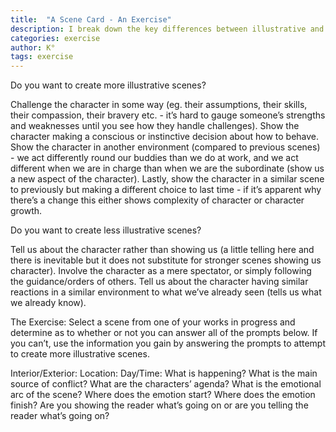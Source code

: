 ```yaml
---
title:  "A Scene Card - An Exercise"
description: I break down the key differences between illustrative and non-illustrative scenes in writing. Strong scenes actively challenge characters and show them making decisions in varied environments, revealing growth through their changing responses to similar situations. To help writers create more dynamic scenes, I've developed a checklist of essential elements - from setting and timing to emotional arcs and conflict sources. This framework helps identify whether you're truly showing character development or merely telling readers what to think.
categories: exercise
author: K°
tags: exercise
---
```


Do you want to create more illustrative scenes?

Challenge the character in some way (eg. their assumptions, their skills, their compassion, their bravery etc. - it’s hard to gauge someone’s strengths and weaknesses until you see how they handle challenges). Show the character making a conscious or instinctive decision about how to behave. Show the character in another environment (compared to previous scenes) - we act differently round our buddies than we do at work, and we act different when we are in charge than when we are the subordinate (show us a new aspect of the character). Lastly, show the character in a similar scene to previously but making a different choice to last time - if it’s apparent why there’s a change this either shows complexity of character or character growth.

Do you want to create less illustrative scenes?

Tell us about the character rather than showing us (a little telling here and there is inevitable but it does not substitute for stronger scenes showing us character). Involve the character as a mere spectator, or simply following the guidance/orders of others. Tell us about the character having similar reactions in a similar environment to what we’ve already seen (tells us what we already know).

The Exercise:
Select a scene from one of your works in progress and determine as to whether or not you can answer all of the prompts below. If you can’t, use the information you gain by answering the prompts to attempt to create more illustrative scenes.

Interior/Exterior:
Location:
Day/Time:
What is happening?
What is the main source of conflict?
What are the characters’ agenda?
What is the emotional arc of the scene?
Where does the emotion start?
Where does the emotion finish?
Are you showing the reader what’s going on or are you telling the reader what’s going on?

